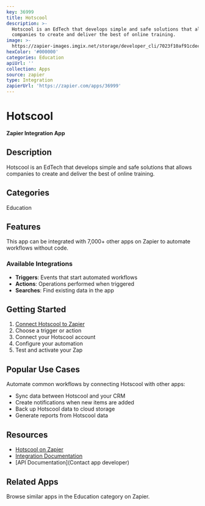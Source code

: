 ```yaml
---
key: 36999
title: Hotscool
description: >-
  Hotscool is an EdTech that develops simple and safe solutions that allows
  companies to create and deliver the best of online training.
image: >-
  https://zapier-images.imgix.net/storage/developer_cli/7023f10af91cdecc1d85d5890eccca27.png?auto=format%2Ccompress&ixlib=python-3.0.0&q=50
hexColor: '#000000'
categories: Education
apiUrl: ''
collection: Apps
source: zapier
type: Integration
zapierUrl: 'https://zapier.com/apps/36999'
---
```

# Hotscool

**Zapier Integration App**

## Description

Hotscool is an EdTech that develops simple and safe solutions that allows companies to create and deliver the best of online training.

## Categories

Education

## Features

This app can be integrated with 7,000+ other apps on Zapier to automate workflows without code.

### Available Integrations

- **Triggers**: Events that start automated workflows
- **Actions**: Operations performed when triggered
- **Searches**: Find existing data in the app

## Getting Started

1. [Connect Hotscool to Zapier](https://zapier.com/apps/36999)
2. Choose a trigger or action
3. Connect your Hotscool account
4. Configure your automation
5. Test and activate your Zap

## Popular Use Cases

Automate common workflows by connecting Hotscool with other apps:

- Sync data between Hotscool and your CRM
- Create notifications when new items are added
- Back up Hotscool data to cloud storage
- Generate reports from Hotscool data

## Resources

- [Hotscool on Zapier](https://zapier.com/apps/36999)
- [Integration Documentation](https://zapier.com/apps/36999/integrations)
- [API Documentation](Contact app developer)

## Related Apps

Browse similar apps in the Education category on Zapier.
